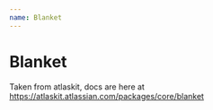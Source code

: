 ```yaml
---
name: Blanket
---
```



# Blanket

Taken from atlaskit, docs are here at https://atlaskit.atlassian.com/packages/core/blanket